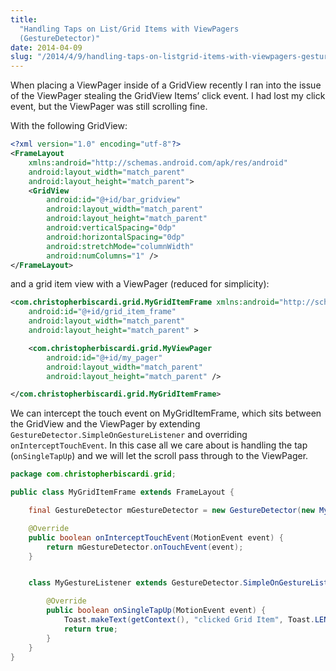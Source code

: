 ```yaml
---
title:
  "Handling Taps on List/Grid Items with ViewPagers
  (GestureDetector)"
date: 2014-04-09
slug: "/2014/4/9/handling-taps-on-listgrid-items-with-viewpagers-gesture/"
---
```


When placing a ViewPager inside of a GridView recently I ran
into the issue of the ViewPager stealing the GridView Items’
click event. I had lost my click event, but the ViewPager
was still scrolling fine.

With the following GridView:

```xml
<?xml version="1.0" encoding="utf-8"?>
<FrameLayout
    xmlns:android="http://schemas.android.com/apk/res/android"
    android:layout_width="match_parent"
    android:layout_height="match_parent">
    <GridView
        android:id="@+id/bar_gridview"
        android:layout_width="match_parent"
        android:layout_height="match_parent"
        android:verticalSpacing="0dp"
        android:horizontalSpacing="0dp"
        android:stretchMode="columnWidth"
        android:numColumns="1" />
</FrameLayout>
```

and a grid item view with a ViewPager (reduced for
simplicity):

```xml
<com.christopherbiscardi.grid.MyGridItemFrame xmlns:android="http://schemas.android.com/apk/res/android"
    android:id="@+id/grid_item_frame"
    android:layout_width="match_parent"
    android:layout_height="match_parent" >

    <com.christopherbiscardi.grid.MyViewPager
        android:id="@+id/my_pager"
        android:layout_width="match_parent"
        android:layout_height="match_parent" />

</com.christopherbiscardi.grid.MyGridItemFrame>
```

We can intercept the touch event on MyGridItemFrame, which
sits between the GridView and the ViewPager by extending
`GestureDetector.SimpleOnGestureListener` and overriding
`onInterceptTouchEvent`. In this case all we care about is
handling the tap (`onSingleTapUp`) and we will let the
scroll pass through to the ViewPager.

```java
package com.christopherbiscardi.grid;

public class MyGridItemFrame extends FrameLayout {

	final GestureDetector mGestureDetector = new GestureDetector(new MyGestureListener());

	@Override
	public boolean onInterceptTouchEvent(MotionEvent event) {
		return mGestureDetector.onTouchEvent(event);
	}


	class MyGestureListener extends GestureDetector.SimpleOnGestureListener {

		@Override
		public boolean onSingleTapUp(MotionEvent event) {
			Toast.makeText(getContext(), "clicked Grid Item", Toast.LENGTH_SHORT).show();
			return true;
		}
	}
}
```
